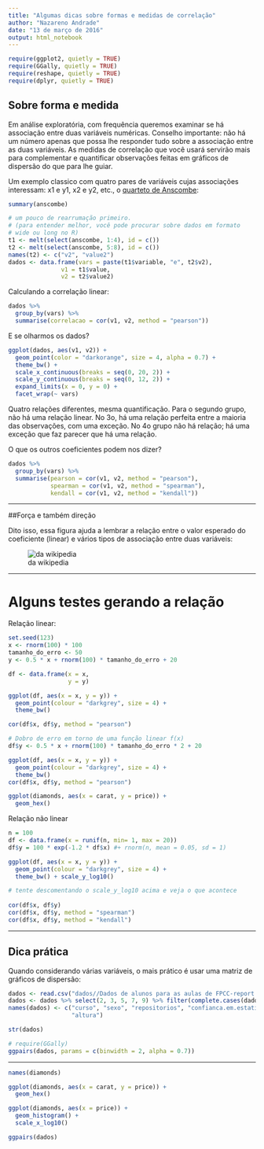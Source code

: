 ```yaml
---
title: "Algumas dicas sobre formas e medidas de correlação"
author: "Nazareno Andrade"
date: "13 de março de 2016"
output: html_notebook
---
```


```r
require(ggplot2, quietly = TRUE)
require(GGally, quietly = TRUE)
require(reshape, quietly = TRUE)
require(dplyr, quietly = TRUE)
```

## Sobre forma e medida

Em análise exploratória, com frequência queremos examinar se há associação entre duas variáveis numéricas. Conselho importante: não há um número apenas que possa lhe responder tudo sobre a associação entre as duas variáveis. As medidas de correlação que você usará servirão mais para complementar e quantificar observações feitas em gráficos de dispersão do que para lhe guiar. 

Um exemplo classico com quatro pares de variáveis cujas associações interessam: x1 e y1, x2 e y2, etc., o [quarteto de Anscombe](https://en.wikipedia.org/wiki/Anscombe%27s_quartet):

```r
summary(anscombe)

# um pouco de rearrumação primeiro. 
# (para entender melhor, você pode procurar sobre dados em formato
# wide ou long no R)
t1 <- melt(select(anscombe, 1:4), id = c())
t2 <- melt(select(anscombe, 5:8), id = c())
names(t2) <- c("v2", "value2")
dados <- data.frame(vars = paste(t1$variable, "e", t2$v2), 
               v1 = t1$value, 
               v2 = t2$value2)
```

Calculando a correlação linear: 

```r
dados %>% 
  group_by(vars) %>% 
  summarise(correlacao = cor(v1, v2, method = "pearson"))
```

E se olharmos os dados?

```r
ggplot(dados, aes(v1, v2)) + 
  geom_point(color = "darkorange", size = 4, alpha = 0.7) + 
  theme_bw() + 
  scale_x_continuous(breaks = seq(0, 20, 2)) + 
  scale_y_continuous(breaks = seq(0, 12, 2)) + 
  expand_limits(x = 0, y = 0) + 
  facet_wrap(~ vars)
```

Quatro relações diferentes, mesma quantificação. Para o segundo grupo, não há uma relação linear. No 3o, há uma relação perfeita entre a maioria das observações, com uma exceção. No 4o grupo não há relação; há uma exceção que faz parecer que há uma relação.

O que os outros coeficientes podem nos dizer? 

```r
dados %>% 
  group_by(vars) %>% 
  summarise(pearson = cor(v1, v2, method = "pearson"), 
            spearman = cor(v1, v2, method = "spearman"),
            kendall = cor(v1, v2, method = "kendall"))
```

-------------

##Força e também direção

Dito isso, essa figura ajuda a lembrar a relação entre o valor esperado do coeficiente (linear) e vários tipos de associação entre duas variáveis:

![da wikipedia](https://upload.wikimedia.org/wikipedia/commons/d/d4/Correlation_examples2.svg)


-------------

# Alguns testes gerando a relação

Relação linear:

```r
set.seed(123)
x <- rnorm(100) * 100
tamanho_do_erro <- 50
y <- 0.5 * x + rnorm(100) * tamanho_do_erro + 20

df <- data.frame(x = x, 
                 y = y)

ggplot(df, aes(x = x, y = y)) + 
  geom_point(colour = "darkgrey", size = 4) + 
  theme_bw()

cor(df$x, df$y, method = "pearson")

# Dobro de erro em torno de uma função linear f(x)
df$y <- 0.5 * x + rnorm(100) * tamanho_do_erro * 2 + 20

ggplot(df, aes(x = x, y = y)) + 
  geom_point(colour = "darkgrey", size = 4) + 
  theme_bw()
cor(df$x, df$y, method = "pearson")

ggplot(diamonds, aes(x = carat, y = price)) + 
  geom_hex()
```

Relação não linear

```r
n = 100
df <- data.frame(x = runif(n, min= 1, max = 20))
df$y = 100 * exp(-1.2 * df$x) #+ rnorm(n, mean = 0.05, sd = 1)

ggplot(df, aes(x = x, y = y)) + 
  geom_point(colour = "darkgrey", size = 4) + 
  theme_bw() + scale_y_log10()  

# tente descomentando o scale_y_log10 acima e veja o que acontece
  
cor(df$x, df$y)
cor(df$x, df$y, method = "spearman")
cor(df$x, df$y, method = "kendall")
```


------

## Dica prática

Quando considerando várias variáveis, o mais prático é usar uma matriz de gráficos de dispersão: 

```r
dados <- read.csv("dados//Dados de alunos para as aulas de FPCC-report.csv")
dados <- dados %>% select(2, 3, 5, 7, 9) %>% filter(complete.cases(dados))
names(dados) <- c("curso", "sexo", "repositorios", "confianca.em.estatistica", 
                  "altura")

str(dados)

# require(GGally)
ggpairs(dados, params = c(binwidth = 2, alpha = 0.7))
```

------

```r
names(diamonds)

ggplot(diamonds, aes(x = carat, y = price)) + 
  geom_hex()

ggplot(diamonds, aes(x = price)) + 
  geom_histogram() + 
  scale_x_log10()

ggpairs(dados)
```

